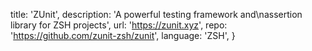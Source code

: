   title: 'ZUnit',
  description:
    'A powerful testing framework and\nassertion library for ZSH projects',
  url: 'https://zunit.xyz',
  repo: 'https://github.com/zunit-zsh/zunit',
  language: 'ZSH',
}
